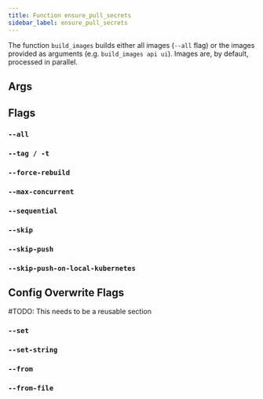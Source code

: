 ```yaml
---
title: Function ensure_pull_secrets
sidebar_label: ensure_pull_secrets
---
```


The function `build_images` builds either all images (`--all` flag) or the images provided as arguments (e.g. `build_images api ui`). Images are, by default, processed in parallel.


## Args


## Flags

### `--all`

### `--tag / -t`

### `--force-rebuild`

### `--max-concurrent`

### `--sequential`

### `--skip`

### `--skip-push`

### `--skip-push-on-local-kubernetes`


## Config Overwrite Flags

\#TODO: This needs to be a reusable section

### `--set`

### `--set-string`

### `--from`

### `--from-file`
